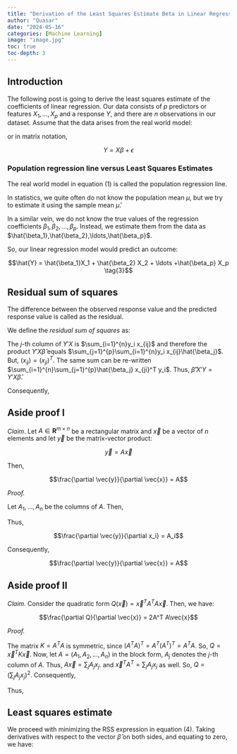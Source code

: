 ```yaml
---
title: "Derivation of the Least Squares Estimate Beta in Linear Regression"
author: "Quasar"
date: "2024-05-16"
categories: [Machine Learning]      
image: "image.jpg"
toc: true
toc-depth: 3
---
```


## Introduction 
The following post is going to derive the least squares estimate of the coefficients of linear regression. Our data consists of $p$ predictors or features $X_1,\ldots,X_p$ and a response $Y$, and there are $n$ observations in our dataset. Assume that the data arises from the real world model:

\begin{align}
\begin{bmatrix}
y_1 \\
y_2 \\
\ldots \\
y_n
\end{bmatrix} = 
\begin{bmatrix}
x_{11} & x_{12} & \ldots & x_{1p} \\
x_{21} & x_{22} & \ldots & x_{2p} \\
\vdots \\
x_{n1} & x_{n2} & \ldots & x_{np}
\end{bmatrix}
\begin{bmatrix}
\beta_1 \\
\beta_2 \\
\vdots \\
\beta_p
\end{bmatrix} + 
\begin{bmatrix}
\epsilon_1 \\
\epsilon_2 \\
\ldots \\
\epsilon_n
\end{bmatrix} \tag{1}
\end{align}

or in matrix notation,

$$Y = X \beta + \epsilon \tag{2}$$ 

### Population regression line versus Least Squares Estimates

The real world model in equation (1) is called the population regression line. 

In statistics, we quite often do not know the population mean $\mu$, but we try to estimate it using the sample mean $\hat{\mu}$. 

In a similar vein, we do not know the true values of the regression coefficients $\beta_1,\beta_2,\ldots,\beta_p$. Instead, we estimate them from the data as $\hat{\beta_1},\hat{\beta_2},\ldots,\hat{\beta_p}$.

So, our linear regression model would predict an outcome:

$$\hat{Y} = \hat{\beta_1}X_1 + \hat{\beta_2} X_2 + \ldots +\hat{\beta_p} X_p \tag{3}$$

## Residual sum of squares

The difference between the observed response value and the predicted response value is called as the residual.

We define the *residual sum of squares* as:

\begin{align*}
(Y - X\hat{\beta})'(Y - X\hat{\beta})&= (Y' - \hat{\beta}' X')(Y - X\hat{\beta})\\
&= Y'Y - Y'X \hat{\beta} - \hat{\beta}' X' Y + \hat{\beta}'X'X\hat{\beta}
\end{align*}

The $j$-th column of $Y'X$ is $\sum_{i=1}^{n}y_i x_{ij}$ and therefore the product $Y'X\hat{\beta}$ equals $\sum_{j=1}^{p}\sum_{i=1}^{n}y_i x_{ij}\hat{\beta_j}$. But, $(x_{ij}) = (x_{ji})^T$. The same sum can be re-written $\sum_{i=1}^{n}\sum_{j=1}^{p}\hat{\beta_j} x_{ji}^T y_i$. Thus, $\hat{\beta}' X' Y = Y' X \hat{\beta}$.

Consequently,

\begin{align*}
(Y - X\hat{\beta})'(Y - X\hat{\beta})&= Y'Y - 2Y'X \hat{\beta} + \hat{\beta}'X'X\hat{\beta} \tag{4}
\end{align*}

## Aside proof I

*Claim*. Let $A \in \mathbf{R}^{m \times n}$ be a rectangular matrix and $\vec{x}$ be a vector of $n$ elements and let $\vec{y}$ be the matrix-vector product:

$$\vec{y} = A \vec{x}$$

Then,

$$\frac{\partial \vec{y}}{\partial \vec{x}} = A$$

*Proof.*

Let $A_1,\ldots,A_n$ be the columns of $A$. Then,

\begin{align*}
\vec{y} &= [A_1, A_2, \ldots, A_n] \begin{bmatrix}
x_1 \\
x_2 \\
\vdots \\
x_n
\end{bmatrix} \\
&= A_1 x_1 + A_2 x_2 + \ldots + A_n x_n
\end{align*}

Thus,

$$\frac{\partial \vec{y}}{\partial x_i} = A_i$$

Consequently,

$$\frac{\partial \vec{y}}{\partial \vec{x}} = A$$

## Aside proof II

*Claim.* Consider the quadratic form $Q(\vec{x}) = \vec{x}^T A^T A \vec{x}$. Then, we have:

$$\frac{\partial Q}{\partial \vec{x}} = 2A^T A\vec{x}$$

*Proof.* 

The matrix $K = A^T A$ is symmetric, since $(A^T A)^T = A^T (A^T)^T = A^T A$. So, $Q = \vec{x}^T K \vec{x}$. Now, let $A = (A_1, A_2, \ldots, A_n)$ in the block form, $A_j$ denotes the $j$-th column of $A$. Thus, $A \vec{x} =\sum_j A_j x_j$. and $\vec{x}^T A^T = \sum_j A_j x_j$ as well. So, $Q = \left(\sum_j A_j x_j\right)^2$. Consequently,

\begin{align}
\frac{\partial Q}{\partial x_j} &= 2 A_j \left(\sum_{j} A_j x_j\right)
\end{align}

Thus,

\begin{align}
\frac{\partial Q}{\partial \vec{x}} &= 2 \begin{bmatrix}A_1 \\ A_2 \\ \vdots \\
A_n\end{bmatrix} \left(\sum_{j} A_j x_j\right) \\
&= 2 A^T A \vec{x}
\end{align}

## Least squares estimate

We proceed with minimizing the RSS expression in equation (4). Taking derivatives with respect to the vector $\hat{\beta}$ on both sides, and equating to zero, we have:

\begin{align*}
\frac{\partial (RSS)}{\hat{\beta}}&= - 2Y'X + 2X'X\hat{\beta} = 0 \\
X^T X \hat{\beta} &= Y^T X \\
\hat{\beta} &= (X^T X)^{-1} Y^T X 
\end{align*}